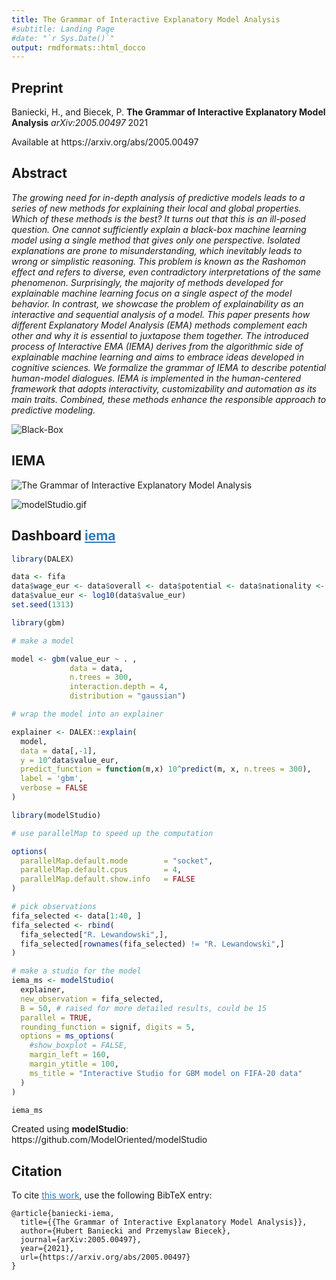 ```yaml
---
title: The Grammar of Interactive Explanatory Model Analysis
#subtitle: Landing Page
#date: "`r Sys.Date()`"
output: rmdformats::html_docco
---
```


<!-- Place this tag in your head or just before your close body tag. -->
<script async defer src="https://buttons.github.io/buttons.js"></script>
<style type="text/css">
.main-container {
  max-width: 1250px;
}
@media (min-width: 992px) {
  .col-md-offset-1 {
    margin-left: 0%;
  }
  .col-md-10 {
    width: 100%;
}
}

h1.title {
    text-transform: none !important;
}

.r2d3 {
  position: relative !important;
}

a {
  color: #337ab7;
}
</style>

## Preprint

Baniecki, H., and Biecek, P. **The Grammar of Interactive Explanatory Model Analysis** *arXiv:2005.00497* 2021

Available at https://arxiv.org/abs/2005.00497

## Abstract 

*The growing need for in-depth analysis of predictive models leads to a series of new methods for explaining their local and global properties.  Which of these methods is the best? It turns out that this is an ill-posed question. One cannot sufficiently explain a black-box machine learning model using a single method that gives only one perspective. Isolated explanations are prone to misunderstanding, which inevitably leads to wrong or simplistic reasoning. This problem is known as the Rashomon effect and refers to diverse, even contradictory interpretations of the same phenomenon. Surprisingly, the majority of methods developed for explainable machine learning focus on a single aspect of the model behavior. In contrast, we showcase the problem of explainability as an interactive and sequential analysis of a model. This paper presents how different Explanatory Model Analysis (EMA) methods complement each other and why it is essential to juxtapose them together. The introduced process of Interactive EMA (IEMA) derives from the algorithmic side of explainable machine learning and aims to embrace ideas developed in cognitive sciences. We formalize the grammar of IEMA to describe potential human-model dialogues. IEMA is implemented in the human-centered framework that adopts interactivity, customizability and automation as its main traits. Combined, these methods enhance the responsible approach to predictive modeling.* 

<img src="https://raw.githubusercontent.com/MI2DataLab/iema/main/figures/blackbox.png" alt="Black-Box" style="max-width:100%;">

## IEMA

<img src="https://raw.githubusercontent.com/MI2DataLab/iema/main/figures/iema.png" alt="The Grammar of Interactive Explanatory Model Analysis" style="max-width:100%;">

<img src="https://raw.githubusercontent.com/MI2DataLab/iema/main/figures/long.gif" alt="modelStudio.gif" style="max-width:100%;">

## Dashboard <a class="github-button" href="https://github.com/MI2DataLab/iema" data-color-scheme="no-preference: light; light: light; dark: dark;" data-size="large" data-show-count="true" aria-label="Star MI2DataLab/iema on GitHub">iema</a>

```r
library(DALEX)

data <- fifa
data$wage_eur <- data$overall <- data$potential <- data$nationality <- NULL
data$value_eur <- log10(data$value_eur)
set.seed(1313)

library(gbm)

# make a model

model <- gbm(value_eur ~ . ,
             data = data,
             n.trees = 300,
             interaction.depth = 4, 
             distribution = "gaussian")

# wrap the model into an explainer

explainer <- DALEX::explain(
  model, 
  data = data[,-1], 
  y = 10^data$value_eur, 
  predict_function = function(m,x) 10^predict(m, x, n.trees = 300),
  label = 'gbm',
  verbose = FALSE
)

library(modelStudio)

# use parallelMap to speed up the computation

options(
  parallelMap.default.mode        = "socket",
  parallelMap.default.cpus        = 4,
  parallelMap.default.show.info   = FALSE
)

# pick observations
fifa_selected <- data[1:40, ]
fifa_selected <- rbind(
  fifa_selected["R. Lewandowski",],
  fifa_selected[rownames(fifa_selected) != "R. Lewandowski",]
)

# make a studio for the model
iema_ms <- modelStudio(
  explainer, 
  new_observation = fifa_selected,
  B = 50, # raised for more detailed results, could be 15
  parallel = TRUE,
  rounding_function = signif, digits = 5,
  options = ms_options(
    #show_boxplot = FALSE,
    margin_left = 160,
    margin_ytitle = 100,
    ms_title = "Interactive Studio for GBM model on FIFA-20 data"
  )
)

iema_ms
```

Created using **modelStudio**: https://github.com/ModelOriented/modelStudio

## Citation

To cite [this work](https://arxiv.org/abs/2005.00497), use the following BibTeX entry:

```
@article{baniecki-iema,
  title={{The Grammar of Interactive Explanatory Model Analysis}}, 
  author={Hubert Baniecki and Przemyslaw Biecek},
  journal={arXiv:2005.00497},
  year={2021},
  url={https://arxiv.org/abs/2005.00497}
}
```